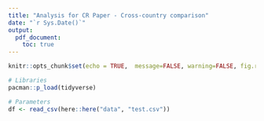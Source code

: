 ```yaml
---
title: "Analysis for CR Paper - Cross-country comparison"
date: "`r Sys.Date()`"
output: 
  pdf_document:
    toc: true
---
```


```r
knitr::opts_chunk$set(echo = TRUE,  message=FALSE, warning=FALSE, fig.retina = 4)
```

```r
# Libraries
pacman::p_load(tidyverse)

# Parameters
df <- read_csv(here::here("data", "test.csv"))
```

